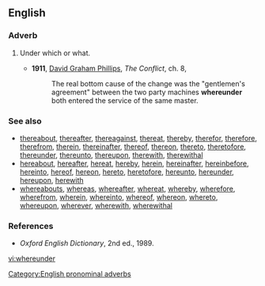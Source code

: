 ==English==

===Adverb===
{{en-adv|-}}

# {{archaic}} Under which or what.
#*'''1911''', [[w:David_Graham_Phillips|David Graham Phillips]], ''The Conflict'', ch. 8,
#*:The real bottom cause of the change was the "gentlemen's agreement" between the two party machines '''whereunder''' both entered the service of the same master.

===See also===
* [[thereabout]], [[thereafter]], [[thereagainst]], [[thereat]], [[thereby]], [[therefor]], [[therefore]], [[therefrom]], [[therein]], [[thereinafter]], [[thereof]], [[thereon]], [[thereto]], [[theretofore]], [[thereunder]], [[thereunto]], [[thereupon]], [[therewith]], [[therewithal]]
* [[hereabout]], [[hereafter]], [[hereat]], [[hereby]], [[herein]], [[hereinafter]], [[hereinbefore]], [[hereinto]], [[hereof]], [[hereon]], [[hereto]], [[heretofore]], [[hereunto]], [[hereunder]], [[hereupon]], [[herewith]]
* [[whereabouts]], [[whereas]], [[whereafter]], [[whereat]], [[whereby]], [[wherefore]], [[wherefrom]], [[wherein]], [[whereinto]], [[whereof]], [[whereon]], [[whereto]], [[whereupon]], [[wherever]], [[wherewith]], [[wherewithal]]

===References===
*''Oxford English Dictionary'', 2nd ed., 1989.

[[Category:English pronominal adverbs]]

[[vi:whereunder]]